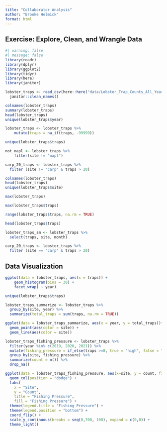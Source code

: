 ```yaml
---
title: "Collaborator Analysis"
author: "Brooke Helmick"
format: html
---
```


## Exercise: Explore, Clean, and Wrangle Data

```r
#| warning: false 
#| message: false 
library(readr)
library(dplyr)
library(ggplot2)
library(tidyr)
library(here)
library(janitor)
```

```r
lobster_traps <- read_csv(here::here("data/Lobster_Trap_Counts_All_Years_20210519.csv")) %>% 
  janitor::clean_names()

colnames(lobster_traps)
summary(lobster_traps)
head(lobster_traps)
unique(lobster_traps$year)

lobster_traps <- lobster_traps %>% 
    mutate(traps = na_if(traps, -99999))

unique(lobster_traps$traps)

not_napl <- lobster_traps %>% 
    filter(site != "napl")

carp_20_traps <- lobster_traps %>% 
  filter (site != "carp" & traps > 20)

colnames(lobster_traps)
head(lobster_traps)
unique(lobster_traps$site)

max(lobster_traps)

max(lobster_traps$traps)

range(lobster_traps$traps, na.rm = TRUE)

head(lobster_traps$traps)

lobster_traps_sm <- lobster_traps %>%
  select(traps, site, month)

carp_20_traps <- lobster_traps %>% 
  filter (site == "carp" & traps > 20)  
```

## Data Visualization 

```r
ggplot(data = lobster_traps, aes(x = traps)) +
    geom_histogram(bins = 30) +
    facet_wrap( ~ year)

unique(lobster_traps$traps)

lobster_traps_summarize <- lobster_traps %>% 
  group_by(site, year) %>% 
  summarize(total_traps = sum(traps, na.rm = TRUE))

ggplot(data = lobster_traps_summarize, aes(x = year, y = total_traps))+
  geom_point(aes(color = site)) +
  geom_line(aes(color = site))
```
```r
lobster_traps_fishing_pressure <- lobster_traps %>%
  filter(year %in% c(2019, 2020, 2021)) %>% 
  mutate(fishing_pressure = if_else(traps >=8, true = "high", false = "low")) %>% 
  group_by(site, fishing_pressure) %>% 
  summarize(count = n()) %>%
  drop_na()

ggplot(data = lobster_traps_fishing_pressure, aes(x=site, y = count, fill = fishing_pressure)) +
  geom_col(position = "dodge") + 
  labs( 
    x = "Site",
    y = "Count",
    title = "Fishing Pressure", 
    fill = "Fishing Pressure") +
  theme(legend.title = "Fishing Pressure") + 
  theme(legend.position = "bottom") + 
  coord_flip() + 
  scale_y_continuous(breaks = seq(0,700, 100), expand = c(0,0)) + 
  theme_light()

```


